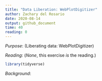 ```yaml
---
title: "Data Liberation: WebPlotDigitizer"
author: Zachary del Rosario
date: 2020-08-14
output: github_document
time: 40
reading: 0
---
```


*Purpose*: (Liberating data: WebPlotDigitizer)

*Reading*: (*None*, this exercise *is* the reading.)

```r
library(tidyverse)
```

*Background*:
